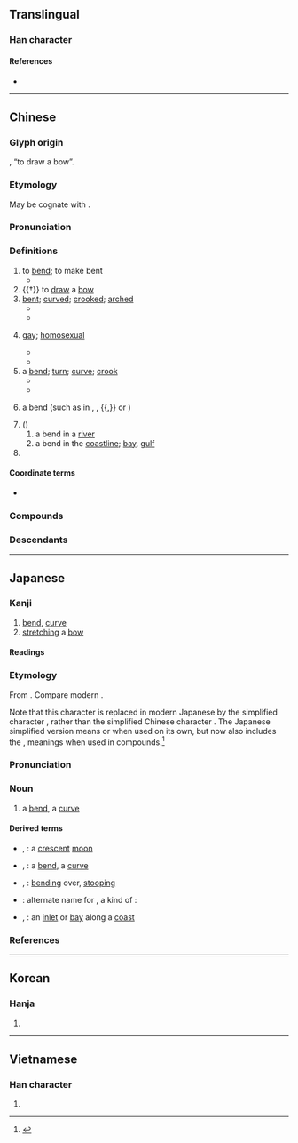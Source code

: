 {{also|弯}}
{{character info/new}}
==Translingual==

===Han character===
{{Han char|rn=57|rad=弓|as=19|sn=22|canj=VFN|four=22207|ids=⿱䜌弓}}

====References====
* {{Han ref|kx=0361.280|dkj=09904|dj=0680.060|hdz=21005.220|uh=5F4E|ud=24398|bh=C573|bd=50547}}

----

==Chinese==
{{zh-forms|s=弯}}

===Glyph origin===
{{Han etym}}
{{Han compound|弓|䜌|c1=s|c2=p|t1=bow|ls=psc}}, “to draw a bow”.

===Etymology===
May be cognate with {{och-l|迂||to bend}}.

===Pronunciation===
{{zh-pron
|m=wān
|c=waan1
|h=pfs=vân
|md=uăng
|mn=oaiⁿ/oan
|mn_note=oaiⁿ - vernacular; oan - literary
|w=1ue
|mc=y
|oc=y
|cat=v,a,n,cls
}}

===Definitions===
{{zh-hanzi}}

# to [[bend]]; to make bent
#* {{zh-l|彎腰}}
# {{†}} to [[draw]] a [[bow]]
# [[bent]]; [[curved]]; [[crooked]]; [[arched]]
#* {{zh-l|彎曲}}
#* {{zh-l|彎路}}
# {{lb|zh|neologism|opposite of {{zh-l|*直|straight}}}} [[gay]]; [[homosexual]]
#* {{zh-l|彎男}}
#* {{zh-l|變彎}}
# a [[bend]]; [[turn]]; [[curve]]; [[crook]]
#* {{zh-l|彎子}}
#* {{zh-l|拐彎}}
# {{lb|zh|Chinese calligraphy}} a bend (such as in {{m|mul|㇉}}, {{m|mul|㇌}}, {{m|mul|㇟}}{{,}} or {{m|mul|㇠}})
# ({{zh-l|灣}})
## a bend in a [[river]]
## a bend in the [[coastline]]; [[bay]], [[gulf]]
# {{zh-classifier|[[bent]] objects, such as a quarter moon}}

====Coordinate terms====
* {{list:basic character strokes/zh}}

===Compounds===
{{zh-der|彎曲|彎弓|彎弓搭箭|彎度|急轉彎|彎腰駝背|急彎|彎路|彎跧|彎彎曲曲|彎子|彎道|大轉彎|彎奔|一彎|寧折不彎|截彎取直|拐彎抹角|曲曲彎彎|畫黛彎蛾|拐彎|盤馬彎弓|曲裡拐彎|拉彎兒|轉彎子|臂彎|繞彎子|轉彎|繞彎兒|轉彎抹角|遛彎兒}}

===Descendants===
{{CJKV|彎|わん|만|loan}}

----

==Japanese==

===Kanji===
{{ja-kanji|grade=|rs=弓19|shin=弯}}

# [[bend]], [[curve]]
# [[stretching]] a [[bow]]

====Readings====
{{ja-readings
|goon=えん
|kanon=わん
|kun=ひ-く, ひきまかな-う
}}

===Etymology===
{{ja-kanjitab|わん|yomi=on}}
From {{etyl|ltc|ja|sort=わん}} {{m|ltc|彎|tr=*quan}}. Compare modern {{etyl|cmn|-}} {{zh-l|彎|tr=wān}}.

Note that this character is replaced in modern Japanese by the simplified character {{m|ja|湾|tr=wan}}, rather than the simplified Chinese character {{m|zh|弯|tr=wān||bend, curve}}. The Japanese simplified version means {{m|en|bay}} or {{m|en|inlet}} when used on its own, but now also includes the {{m|en|bend}}, {{m|en|curve}} meanings when used in compounds.<ref name="KDJ">{{R:Kokugo Dai Jiten}}</ref>

===Pronunciation===
{{ja-pron|yomi=kanon|acc=1|わん}}

===Noun===
{{ja-noun|わん|shin=弯}}

# a [[bend]], a [[curve]]

====Derived terms====
{{der-top}}
* {{ja-l|彎月}}, {{ja-l|湾月|わんげつ|wangetsu}}: a [[crescent]] [[moon]]
* {{ja-l|彎曲}}, {{ja-l|湾曲|わんきょく|wankyoku}}: a [[bend]], a [[curve]]
* {{ja-l|彎屈}}, {{ja-l|湾屈|わんくつ|wankutsu}}: [[bending]] over, [[stooping]]
* {{ja-l|彎珠|わんじゅ|wanju}}: alternate name for {{m|ja|袴葛|tr=hakamakazura}}, a kind of {{vern|orchid tree}}: {{taxlink|Bauhinia japonica|species|noshow=1}}
* {{ja-l|彎入}}, {{ja-l|湾入|わんにゅう|wannyū}}: an [[inlet]] or [[bay]] along a [[coast]]
{{der-bottom}}

===References===
<references/>

----

==Korean==

===Hanja===
{{ko-hanja|hangeul=만|eumhun=|rv=man|mr=man|y=man}}

# {{defn|lang=ko|sort=弓19}}

----

==Vietnamese==

===Han character===
{{vi-readings|rs=弓19| hanviet = [[loan]], [[thoăn]]}}

# {{defn|lang=vi|sort=弓19}}

{{cln|vi|Han tu}}